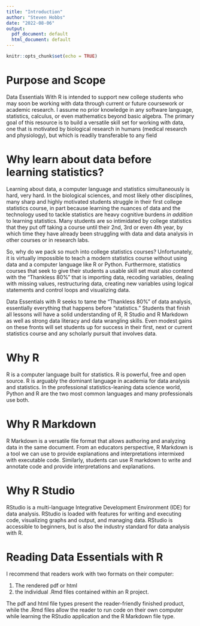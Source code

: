 ```yaml
---
title: "Introduction"
author: "Steven Hobbs"
date: "2022-08-06"
output:
  pdf_document: default
  html_document: default
---
```


```r
knitr::opts_chunk$set(echo = TRUE)
```

# Purpose and Scope

Data Essentials With R is intended to support new college students who may soon be working with data through current or future coursework or academic research. I assume no prior knowledge in any software language, statistics, calculus, or even mathematics beyond basic algebra. The primary goal of this resource is to build a versatile skill set for working with data, one that is motivated by biological research in humans (medical research and physiology), but which is readily transferable to any field

# Why learn about data before learning statistics?

Learning about data, a computer language and statistics simultaneously is hard, very hard. In the biological sciences, and most likely other disciplines, many sharp and highly motivated students struggle in their first college statistics course, in part because learning the nuances of data and the technology used to tackle statistics are heavy cognitive burdens *in addition* to learning statistics. Many students are so intimidated by college statistics that they put off taking a course until their 2nd, 3rd or even 4th year, by which time they have already been struggling with data and data analysis in other courses or in research labs.

So, why do we pack so much into college statistics courses? Unfortunately, it is virtually impossible to teach a modern statistics course without using data and a computer language like R or Python. Furthermore, statistics courses that seek to give their students a usable skill set must also contend with the "Thankless 80%" that is importing data, recoding variables, dealing with missing values, restructuring data, creating new variables using logical statements and control loops and visualizing data.

Data Essentials with R seeks to tame the "Thankless 80%" of data analysis, essentially everything that happens before "statistics." Students that finish all lessons will have a solid understanding of R, R Studio and R Markdown as well as strong data literacy and data wrangling skills. Even modest gains on these fronts will set students up for success in their first, next or current statistics course and any scholarly pursuit that involves data.

# Why R

R is a computer language built for statistics. R is powerful, free and open source. R is arguably the dominant language in academia for data analysis and statistics. In the professional statistics-leaning data science world, Python and R are the two most common languages and many professionals use both. 

# Why R Markdown

R Markdown is a versatile file format that allows authoring and analyzing data in the same document. From an educators perspective, R Markdown is a tool we can use to provide explanations and interpretations intermixed with executable code. Similarly, students can use R markdown to write and annotate code and provide interpretations and explanations.  


# Why R Studio

RStudio is a multi-language Integrative Development Environment (IDE) for data analysis. RStudio is loaded with features for writing and executing code, visualizing graphs and output, and managing data. RStudio is accessible to beginners, but is also the industry standard for data analysis with R. 

# Reading Data Essentials with R

I recommend that readers work with two formats on their computer: 

1) The rendered pdf or html\ 
2) the individual .Rmd files contained within an R project.\

The pdf and html file types present the reader-friendly finished product, while the .Rmd files allow the reader to run code on their own computer while learning the RStudio application and the R Markdown file type.